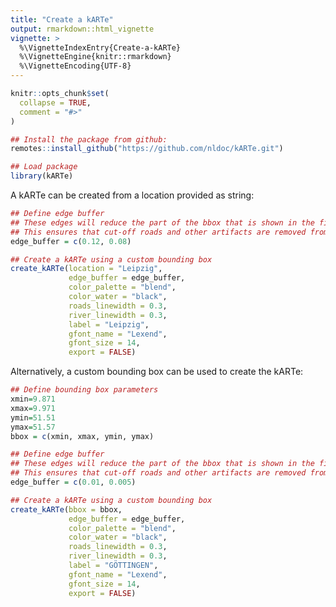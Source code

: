 ```yaml
---
title: "Create a kARTe"
output: rmarkdown::html_vignette
vignette: >
  %\VignetteIndexEntry{Create-a-kARTe}
  %\VignetteEngine{knitr::rmarkdown}
  %\VignetteEncoding{UTF-8}
---
```


```r
knitr::opts_chunk$set(
  collapse = TRUE,
  comment = "#>"
)
```

```r
## Install the package from github:
remotes::install_github("https://github.com/nldoc/kARTe.git")
```

```r
## Load package
library(kARTe)
```

A kARTe can be created from a location provided as string:

```r
## Define edge buffer
## These edges will reduce the part of the bbox that is shown in the final picture
## This ensures that cut-off roads and other artifacts are removed from the final frame
edge_buffer = c(0.12, 0.08)

## Create a kARTe using a custom bounding box
create_kARTe(location = "Leipzig",
             edge_buffer = edge_buffer,
             color_palette = "blend",
             color_water = "black",
             roads_linewidth = 0.3,
             river_linewidth = 0.3,
             label = "Leipzig",
             gfont_name = "Lexend",
             gfont_size = 14,
             export = FALSE)

```

Alternatively, a custom bounding box can be used to create the kARTe:

```r
## Define bounding box parameters
xmin=9.871
xmax=9.971
ymin=51.51
ymax=51.57
bbox = c(xmin, xmax, ymin, ymax)

## Define edge buffer
## These edges will reduce the part of the bbox that is shown in the final picture
## This ensures that cut-off roads and other artifacts are removed from the final frame
edge_buffer = c(0.01, 0.005)

## Create a kARTe using a custom bounding box
create_kARTe(bbox = bbox,
             edge_buffer = edge_buffer,
             color_palette = "blend",
             color_water = "black",
             roads_linewidth = 0.3,
             river_linewidth = 0.3,
             label = "GÖTTINGEN",
             gfont_name = "Lexend",
             gfont_size = 14,
             export = FALSE)

```

